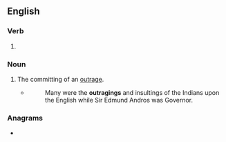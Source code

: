 ==English==

===Verb===
{{head|en|verb form}}

# {{present participle of|en|outrage|nocat=1}}

===Noun===
{{en-noun}}

# {{lb|en|archaic}} The committing of an [[outrage]].
#* {{rfdatek|en|Rev. Thomas Smith}}
#*: Many were the '''outragings''' and insultings of the Indians upon the English while Sir Edmund Andros was Governor.

===Anagrams===
* {{anagrams|en|a=agginortu|ragouting}}